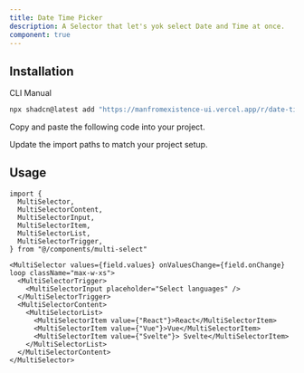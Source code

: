 ```yaml
---
title: Date Time Picker
description: A Selector that let's yok select Date and Time at once.
component: true
---
```


<ComponentPreview name="date-time-picker-demo" description="A Date Time Picker component." />

## Installation

<Tabs defaultValue="cli">

<TabsList>
  <TabsTrigger value="cli">CLI</TabsTrigger>
  <TabsTrigger value="manual">Manual</TabsTrigger>
</TabsList>
<TabsContent value="cli">

```bash
npx shadcn@latest add "https://manfromexistence-ui.vercel.app/r/date-time-picker"
```

</TabsContent>

<TabsContent value="manual">

<Steps>

<Step>Copy and paste the following code into your project.</Step>

<ComponentSource name="date-time-picker" />

<Step>Update the import paths to match your project setup.</Step>

</Steps>

</TabsContent>

</Tabs>

## Usage

```tsx
import {
  MultiSelector,
  MultiSelectorContent,
  MultiSelectorInput,
  MultiSelectorItem,
  MultiSelectorList,
  MultiSelectorTrigger,
} from "@/components/multi-select"
```

```tsx
<MultiSelector values={field.values} onValuesChange={field.onChange} loop className="max-w-xs">
  <MultiSelectorTrigger>
    <MultiSelectorInput placeholder="Select languages" />
  </MultiSelectorTrigger>
  <MultiSelectorContent>
    <MultiSelectorList>
      <MultiSelectorItem value={"React"}>React</MultiSelectorItem>
      <MultiSelectorItem value={"Vue"}>Vue</MultiSelectorItem>
      <MultiSelectorItem value={"Svelte"}> Svelte</MultiSelectorItem>
    </MultiSelectorList>
  </MultiSelectorContent>
</MultiSelector>
```
